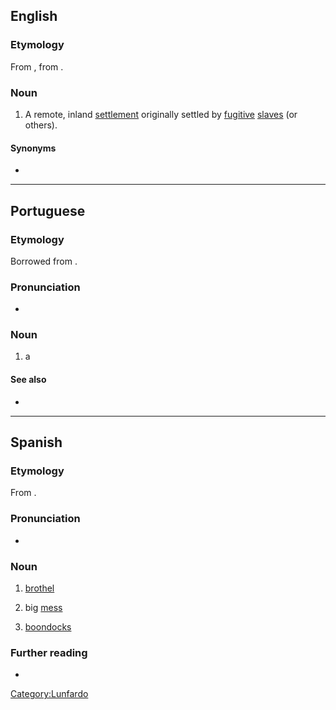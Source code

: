 {{also|Quilombo}}
==English==
{{wikipedia}}

===Etymology===
From {{uder|en|pt|quilombo}}, from {{uder|en|kmb|kilombo}}.

===Noun===
{{en-noun}}

# {{lb|en|historical|in Brazil}} A remote, inland [[settlement]] originally settled by [[fugitive]] [[slave]]s (or others).

====Synonyms====
* {{l|en|palenque}}

----

==Portuguese==

===Etymology===
Borrowed from {{bor|pt|kmb|kilombo}}.

===Pronunciation===
{{pt-IPA|br=quilombo}}
* {{audio|pt|LL-Q5146 (por)-MedK1-{{PAGENAME}}.wav|Audio (Brazil)}}

===Noun===
{{pt-noun|m}}

# {{lb|pt|Brazil}} a {{l|en|quilombo}}

====See also====
* {{l|pt|mocambo}}

----

==Spanish==

===Etymology===
From {{bor|es|pt|quilombo}}.

===Pronunciation===
{{es-IPA}}
*{{audio|es|LL-Q1321 (spa)-Rodrigo5260-quilombo.wav|Audio (Peru)}}

===Noun===
{{es-noun|m}}

# {{lb|es|Argentina|lunfardo}} [[brothel]]
# {{lb|es|Argentina|lunfardo}} big [[mess]]
# {{lb|es|Venezuela}} [[boondocks]]

===Further reading===
* {{R:es:DRAE}}

[[Category:Lunfardo]]
